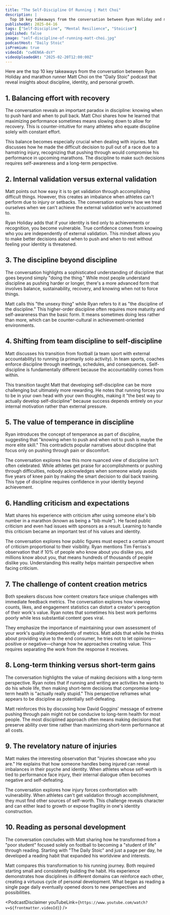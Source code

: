 ```yaml
---
title: "The Self-Discipline Of Running | Matt Choi"
description: |
  Top 10 key takeaways from the conversation between Ryan Holiday and marathon runner Matt Choi on the "Daily Stoic" podcast that reveal insights about discipline, identity, and personal growth.
publishedAt: 2025-04-16
tags: ["Self-Discipline", "Mental Resilience", "Stoicism"]
published: false
image: "self-discipline-of-running-matt-choi.jpg"
podcastHost: "Daily Stoic"
isPremium: true
videoId: "cw0EN6A-dsY"
videoUploadedAt: "2025-02-20T12:00:00Z"
---
```



<PodcastSummaryPageLayout frontmatter={frontmatter}>
Here are the top 10 key takeaways from the conversation between Ryan Holiday and marathon runner Matt Choi on the "Daily Stoic" podcast that reveal insights about discipline, identity, and personal growth.

## 1. Balancing effort with recovery

The conversation reveals an important paradox in discipline: knowing when to push hard and when to pull back. Matt Choi shares how he learned that maximizing performance sometimes means slowing down to allow for recovery. This is counter-intuitive for many athletes who equate discipline solely with constant effort.

This balance becomes especially crucial when dealing with injuries. Matt discusses how he made the difficult decision to pull out of a race due to a hamstring injury, recognizing that pushing through would compromise his performance in upcoming marathons. The discipline to make such decisions requires self-awareness and a long-term perspective.

## 2. Internal validation versus external validation

Matt points out how easy it is to get validation through accomplishing difficult things. However, this creates an imbalance when athletes can't perform due to injury or setbacks. The conversation explores how we treat ourselves when we can't achieve the external validation we're accustomed to.

Ryan Holiday adds that if your identity is tied only to achievements or recognition, you become vulnerable. True confidence comes from knowing who you are independently of external validation. This mindset allows you to make better decisions about when to push and when to rest without feeling your identity is threatened.

## 3. The discipline beyond discipline

The conversation highlights a sophisticated understanding of discipline that goes beyond simply "doing the thing." While most people understand discipline as pushing harder or longer, there's a more advanced form that involves balance, sustainability, recovery, and knowing when not to force things.

Matt calls this "the unsexy thing" while Ryan refers to it as "the discipline of the discipline." This higher-order discipline often requires more maturity and self-awareness than the basic form. It means sometimes doing less rather than more, which can be counter-cultural in achievement-oriented environments.

## 4. Shifting from team discipline to self-discipline

Matt discusses his transition from football (a team sport with external accountability) to running (a primarily solo activity). In team sports, coaches enforce discipline through meetings, schedules, and consequences. Self-discipline is fundamentally different because the accountability comes from within.

This transition taught Matt that developing self-discipline can be more challenging but ultimately more rewarding. He notes that running forces you to be in your own head with your own thoughts, making it "the best way to actually develop self-discipline" because success depends entirely on your internal motivation rather than external pressure.

## 5. The value of temperance in discipline

Ryan introduces the concept of temperance as part of discipline, suggesting that "knowing when to push and when not to push is maybe the more elite skill." This contradicts popular narratives about discipline that focus only on pushing through pain or discomfort.

The conversation explores how this more nuanced view of discipline isn't often celebrated. While athletes get praise for accomplishments or pushing through difficulties, nobody acknowledges when someone wisely avoids five years of knee pain by making the smart decision to dial back training. This type of discipline requires confidence in your identity beyond achievement.

## 6. Handling criticism and expectations

Matt shares his experience with criticism after using someone else's bib number in a marathon (known as being a "bib mule"). He faced public criticism and even had issues with sponsors as a result. Learning to handle this criticism became an important test of his values and identity.

The conversation explores how public figures must expect a certain amount of criticism proportional to their visibility. Ryan mentions Tim Ferriss's observation that if 10% of people who know about you dislike you, and millions know about you, that means hundreds of thousands of people dislike you. Understanding this reality helps maintain perspective when facing criticism.

## 7. The challenge of content creation metrics

Both speakers discuss how content creators face unique challenges with immediate feedback metrics. The conversation explores how viewing counts, likes, and engagement statistics can distort a creator's perception of their work's value. Ryan notes that sometimes his best work performs poorly while less substantial content goes viral.

They emphasize the importance of maintaining your own assessment of your work's quality independently of metrics. Matt adds that while he thinks about providing value to the end consumer, he tries not to let opinions—positive or negative—change how he approaches creating value. This requires separating the work from the response it receives.

## 8. Long-term thinking versus short-term gains

The conversation highlights the value of making decisions with a long-term perspective. Ryan notes that if running and writing are activities he wants to do his whole life, then making short-term decisions that compromise long-term health is "actually really stupid." This perspective reframes what appears to be discipline as potentially self-defeating.

Matt reinforces this by discussing how David Goggins' message of extreme pushing through pain might not be conducive to long-term health for most people. The most disciplined approach often means making decisions that preserve ability over time rather than maximizing short-term performance at all costs.

## 9. The revelatory nature of injuries

Matt makes the interesting observation that "injuries showcase who you are." He explains that how someone handles being injured can reveal imbalances in their psyche and identity. When athletes whose self-worth is tied to performance face injury, their internal dialogue often becomes negative and self-defeating.

The conversation explores how injury forces confrontation with vulnerability. When athletes can't get validation through accomplishment, they must find other sources of self-worth. This challenge reveals character and can either lead to growth or expose fragility in one's identity construction.

## 10. Reading as personal development

The conversation concludes with Matt sharing how he transformed from a "poor student" focused solely on football to becoming a "student of life" through reading. Starting with "The Daily Stoic" and just a page per day, he developed a reading habit that expanded his worldview and interests.

Matt compares this transformation to his running journey. Both required starting small and consistently building the habit. His experience demonstrates how disciplines in different domains can reinforce each other, creating a virtuous cycle of personal development. What began as reading a single page daily eventually opened doors to new perspectives and possibilities.

<PodcastDisclaimer
  youTubeLink={`https://www.youtube.com/watch?v=${frontmatter.videoId}`}
/>

</PodcastSummaryPageLayout>
